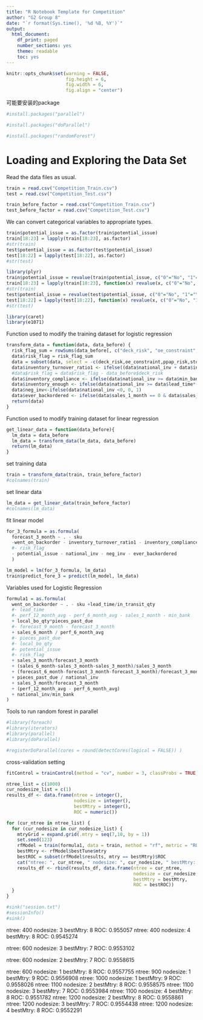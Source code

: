 ```yaml
---
title: "R Notebook Template for Competition"
author: "G2 Group 8"
date: "`r format(Sys.time(), '%d %B, %Y')`"
output:
  html_document:
    df_print: paged
    number_sections: yes
    theme: readable
    toc: yes
---
```


```r
knitr::opts_chunk$set(warning = FALSE, 
                      fig.height = 6,
                      fig.width = 6,
                      fig.align = "center")
```


可能要安装的package

```r
#install.packages("parallel")
```

```r
#install.packages("doParallel")
```


```r
#install.packages("randomForest")
```







# Loading and Exploring the Data Set


Read the data files as usual.
```r
train = read.csv("Competition_Train.csv")
test = read.csv("Competition_Test.csv")
```

```r
train_before_factor = read.csv("Competition_Train.csv")
test_before_factor = read.csv("Competition_Test.csv")
```

We can convert categorical variables to appropriate types.
```r
train$potential_issue = as.factor(train$potential_issue)
train[18:23] = lapply(train[18:23], as.factor)
#str(train)
test$potential_issue = as.factor(test$potential_issue)
test[18:22] = lapply(test[18:22], as.factor)
#str(test)

```


```r
library(plyr)
train$potential_issue = revalue(train$potential_issue, c("0"="No", "1"="Yes"))
train[18:23] = lapply(train[18:23], function(x) revalue(x, c("0"="No", "1"="Yes")))
#str(train)
test$potential_issue = revalue(test$potential_issue, c("0"="No", "1"="Yes"))
test[18:22] = lapply(test[18:22], function(x) revalue(x, c("0"="No", "1"="Yes")))
#str(test)
```


```r
library(caret)
library(e1071)
```

Function used to modify the training dataset for logistic regression

```r
transform_data = function(data, data_before) {
  risk_flag_sum = rowSums(data_before[, c("deck_risk", "oe_constraint", "ppap_risk", "stop_auto_buy","rev_stop")])
  data$risk_flag = risk_flag_sum
  data = subset(data, select = -c(deck_risk,oe_constraint,ppap_risk,stop_auto_buy,rev_stop))
  data$inventory_turnover_ratio1 <- ifelse((data$national_inv + data$in_transit_qty) == 0, 0, data$sales_1_month / ((data$national_inv + data$in_transit_qty) / 2))
  #data$risk_flag = data$risk_flag - data_before$deck_risk
  data$inventory_compliance <- ifelse(data$national_inv >= data$min_bank, 1, 0)  
  data$inventory_enough <- ifelse(data$national_inv >= data$lead_time*(data$forecast_3_month/90), 1, 0)
  data$neg_inv<-ifelse(data$national_inv <0, 0, 1)
  data$ever_backordered <- ifelse(data$sales_1_month == 0 & data$sales_3_month == 0 & data$sales_6_month == 0 & data$sales_9_month == 0, 1, 0)
  return(data)
}
```

Function used to modify training dataset for linear regression

```r
get_linear_data = function(data_before){
  lm_data = data_before
  lm_data = transform_data(lm_data, data_before)
  return(lm_data)
}
```

set training data 
```r
train = transform_data(train, train_before_factor)
#colnames(train)
```
set linear data
```r
lm_data = get_linear_data(train_before_factor)
#colnames(lm_data)
```
fit linear model
```r
for_3_formula = as.formula(
  forecast_3_month ~ . - sku
  -went_on_backorder - inventory_turnover_ratio1 - inventory_compliance
  #- risk_flag 
  - potential_issue - national_inv - neg_inv - ever_backordered   
  )
```


```r
lm_model = lm(for_3_formula, lm_data)
train$predict_fore_3 = predict(lm_model, lm_data)
```

Variables used for Logistic Regression

```r
formula1 = as.formula(
  went_on_backorder ~ . - sku +lead_time/in_transit_qty 
  #- lead_time
  #- perf_12_month_avg - perf_6_month_avg - sales_1_month - min_bank
  + local_bo_qty*pieces_past_due
  #- forecast_9_month - forecast_3_month
  + sales_6_month / perf_6_month_avg
  #- pieces_past_due
  #- local_bo_qty
  #- potential_issue
  #- risk_flag
  + sales_3_month/forecast_3_month
  + (sales_6_month-sales_3_month-sales_3_month)/sales_3_month
  + (forecast_6_month-forecast_3_month-forecast_3_month)/forecast_3_month
  + pieces_past_due / national_inv
  + sales_3_month/forecast_3_month
  + (perf_12_month_avg - perf_6_month_avg)
  + national_inv/min_bank
)
```


Tools to run random forest in parallel


```r
#library(foreach)
#library(iterators)
#library(parallel)
#library(doParallel)

```

```r
#registerDoParallel(cores = round(detectCores(logical = FALSE)) )
```

cross-validation setting
```r
fitControl = trainControl(method = "cv", number = 3, classProbs = TRUE, summaryFunction = twoClassSummary, verboseIter = FALSE)
```

```r
ntree_list = c(1000)
cur_nodesize_list = c(1)
results_df <- data.frame(ntree = integer(), 
                         nodesize = integer(), 
                         bestMtry = integer(), 
                         ROC = numeric())

for (cur_ntree in ntree_list) {
  for (cur_nodesize in cur_nodesize_list) {
    mtryGrid = expand.grid(.mtry = seq(7,10, by = 1))
    set.seed(123)
    rfModel = train(formula1, data = train, method = "rf", metric = "ROC", trControl = fitControl, tuneGrid = mtryGrid, ntree = cur_ntree, nodesize = cur_nodesize)
    bestMtry <- rfModel$bestTune$mtry
    bestROC = subset(rfModel$results, mtry == bestMtry)$ROC
    cat("ntree: ", cur_ntree, " nodesize: ", cur_nodesize, " bestMtry: ", bestMtry, " ROC: ", bestROC,  "\n")
    results_df <- rbind(results_df, data.frame(ntree = cur_ntree, 
                                               nodesize = cur_nodesize, 
                                               bestMtry = bestMtry, 
                                               ROC = bestROC))
  }
}
```

```r
#sink("session.txt")
#sessionInfo()
#sink()
```



ntree:  400  nodesize:  3  bestMtry:  8  ROC:  0.955057 
ntree:  400  nodesize:  4  bestMtry:  8  ROC:  0.9545274 


ntree:  600  nodesize:  3  bestMtry:  7  ROC:  0.9553102 

ntree:  600  nodesize:  2  bestMtry:  7  ROC:  0.9558615 

ntree:  600  nodesize:  1  bestMtry:  8  ROC:  0.9557755 
ntree:  900  nodesize:  1  bestMtry:  9  ROC:  0.9556908 
ntree:  1000  nodesize:  1  bestMtry:  9  ROC:  0.9558026 
ntree:  1100  nodesize:  2  bestMtry:  8  ROC:  0.9558575 
ntree:  1100  nodesize:  3  bestMtry:  7  ROC:  0.9553984 
ntree:  1100  nodesize:  4  bestMtry:  8  ROC:  0.9551782 
ntree:  1200  nodesize:  2  bestMtry:  8  ROC:  0.9558861 
ntree:  1200  nodesize:  3  bestMtry:  7  ROC:  0.9554438 
ntree:  1200  nodesize:  4  bestMtry:  8  ROC:  0.9552291 
